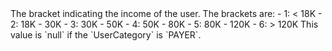 <ResponseField name="IncomeRange" type="integer" >    
The bracket indicating the income of the user. The brackets are:  
- 1: < 18K  
- 2: 18K - 30K  
- 3: 30K - 50K  
- 4: 50K - 80K  
- 5: 80K - 120K  
- 6: > 120K  
This value is `null` if the `UserCategory` is `PAYER`.  
</ResponseField>